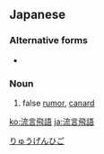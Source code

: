 ==Japanese==
{{ja-kanjitab|りゅう|げん|ひ|ご|yomi=o}}

===Alternative forms===
* {{l/ja|流言蜚語}}

===Noun===
{{ja-noun|りゅうげん ひご}}

# false [[rumor]], [[canard]]

[[Category:Yojijukugo|りゅうげんひご]]

[[ko:流言飛語]]
[[ja:流言飛語]]